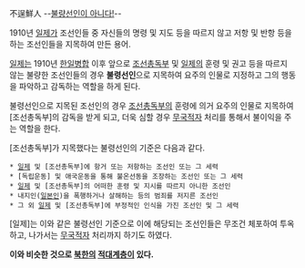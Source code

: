 不逞鮮人  --[[곽청아|불량선인이 아니다!]]--

1910년 [[일제]]가 조선인들 중 자신들의 명령 및 지도 등을 따르지 않고 저항 및 반항 등을 하는 조선인들을 지목하여 만든 용어. 

[[일제]]는 1910년 [[한일병합]] 이후 앞으로 [[조선총독부]] 및 [[일제]]의 훈령 및 권고 등을 따르지 않는 불량한 조선인들의 경우 '''불령선인'''으로 지목하여 요주의 인물로 지정하고 그의 행동을 파악하고 감독하는 역할을 하게 된다. 

불령선인으로 지목된 조선인의 경우 [[조선총독부]]의 훈령에 의거 요주의 인물로 지목하여 [조선총독부]의 감독을 받게 되고, 더욱 심할 경우 [[무국적]]자 처리를 통해서 불이익을 주는 역할을 한다. 

[조선총독부]가 지목했다는 불령선인의 기준은 다음과 같다. 

 * [[일제]] 및 [조선총독부]에 항거 또는 저항하는 조선인 또는 그 세력 
 * [독립운동] 및 애국운동을 통해 불온선동을 조장하는 조선인 또는 그 세력 
 * [[일제]] 및 [조선총독부]의 어떠한 훈령 및 지시를 따르지 아니한 조선인 
 * 내지인([[일본인]])을 폭행하거나 살해하는 등의 범죄를 저지른 조선인 
 * 그 외 [[일제]] 및 [조선총독부]에 부정적인 인식을 가진 조선인 및 그 세력 

[일제]는 이와 같은 불령선인 기준으로 이에 해당되는 조선인들은 무조건 체포하여 투옥하고, 나가서는 [[무국적]]자 처리까지 하기도 하였다.

'''이와 비슷한 것으로 [[북한]]의 [[적대계층]]이 있다.'''
